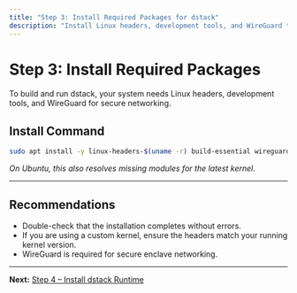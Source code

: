 ```yaml
---
title: "Step 3: Install Required Packages for dstack"
description: "Install Linux headers, development tools, and WireGuard to prepare your system for dstack."
---
```


# Step 3: Install Required Packages

To build and run dstack, your system needs Linux headers, development tools, and WireGuard for secure networking.

## Install Command

```bash
sudo apt install -y linux-headers-$(uname -r) build-essential wireguard
```

*On Ubuntu, this also resolves missing modules for the latest kernel.*

---

## Recommendations
- Double-check that the installation completes without errors.
- If you are using a custom kernel, ensure the headers match your running kernel version.
- WireGuard is required for secure enclave networking.

---

**Next:** [Step 4 – Install dstack Runtime](./step-4-install-dstack-runtime) 